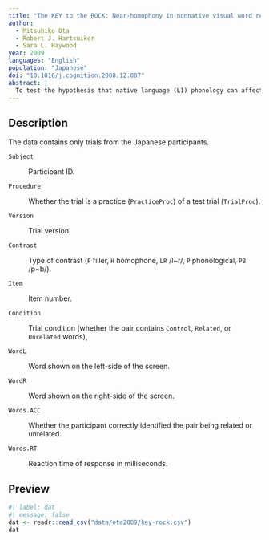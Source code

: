 ```yaml
---
title: "The KEY to the ROCK: Near-homophony in nonnative visual word recognition"
author:
  - Mitsuhiko Ota
  - Robert J. Hartsuiker
  - Sara L. Haywood
year: 2009
languages: "English"
population: "Japanese"
doi: "10.1016/j.cognition.2008.12.007"
abstract: |
  To test the hypothesis that native language (L1) phonology can affect the lexical representations of nonnative words, a visual semantic-relatedness decision task in English was given to native speakers and nonnative speakers whose L1 was Japanese or Arabic. In the critical conditions, the word pair contained a homophone or near-homophone of a semantically associated word, where a near-homophone was defined as a phonological neighbor involving a contrast absent in the speaker’s L1 (e.g., ROCK–LOCK for native speakers of Japanese). In all participant groups, homophones elicited more false positive errors and slower processing than spelling controls. In the Japanese and Arabic groups, near-homophones also induced relatively more false positives and slower processing. The results show that, even when auditory perception is not involved, recognition of nonnative words and, by implication, their lexical representations are affected by the L1 phonology.
---
```


## Description

The data contains only trials from the Japanese participants.

`Subject`

:   Participant ID.

`Procedure`

:   Whether the trial is a practice (`PracticeProc`) of a test trial (`TrialProc`).

`Version`

:   Trial version.

`Contrast`

:   Type of contrast (`F` filler, `H` homophone, `LR` /l\~r/, `P` phonological, `PB` /p\~b/).

`Item`

:   Item number.

`Condition`

:   Trial condition (whether the pair contains `Control`, `Related`, or `Unrelated` words),

`WordL`

:   Word shown on the left-side of the screen.

`WordR`

:   Word shown on the right-side of the screen.

`Words.ACC`

:   Whether the participant correctly identified the pair being related or unrelated.

`Words.RT`

:   Reaction time of response in milliseconds.

## Preview

```r
#| label: dat
#| message: false
dat <- readr::read_csv("data/ota2009/key-rock.csv")
dat
```
